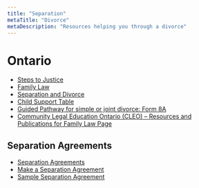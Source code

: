 ```yaml
---
title: "Separation"
metaTitle: "Divorce"
metaDescription: "Resources helping you through a divorce"
---
```


# Ontario
* [Steps to Justice](https://stepstojustice.ca/)
* [Family Law](https://stepstojustice.ca/legal-topic/family-law/)
* [Separation and Divorce](https://stepstojustice.ca/legal-topic/family-law/separation-and-divorce/)
* [Child Support Table](https://www.justice.gc.ca/eng/fl-df/child-enfant/fcsg-lfpae/2017/pdf/ona.pdf)
* [Guided Pathway for simple or joint divorce: Form 8A](https://stepstojustice.ca/guided-pathways/simple-or-joint-divorce-form8a/)
* [Community Legal Education Ontario (CLEO) – Resources and Publications for Family Law Page](https://www.cleo.on.ca/en/resources-and-publications/pubs?language=en&field_legal_topic_tid_i18n=87)

## Separation Agreements
* [Separation Agreements](https://stepstojustice.ca/questions/family-law/how-do-i-make-agreement-court-will-enforce/)
* [Make a Separation Agreement](https://stepstojustice.ca/steps/family-law/2-make-separation-agreement)
* [Sample Separation Agreement](https://familyllb.com/wp-content/uploads/2016/03/LSUC-Sep-Agreement-Prec.pdf)
